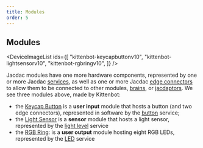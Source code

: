 ```yaml
---
title: Modules
order: 5
---
```


## Modules

<DeviceImageList
    ids={[
        "kittenbot-keycapbuttonv10",
        "kittenbot-lightsensorv10",
        "kittenbot-rgbringv10",
    ]}
/>

Jacdac modules have one more hardware components, represented by one or more Jacdac [services](/services),
as well as one or more Jacdac [edge connectors](/start/edgeconnectors) to allow them to be connected
to other modules, [brains](/start/brains), or [jacdaptors](/start/jacdaptors). We see three
modules above, made by Kittenbot:

-   the [Keycap Button](/devices/kittenbot/keycapbuttonv10/) is a **user input** module that hosts a button (and two edge connectors), represented in software by the [button](/services/button) service;
-   the [Light Sensor](/devices/kittenbot/lightsensorv10/) is a **sensor** module that hosts a light sensor, represented by the [light level](/services/lightlevel) service
-   the [RGB Ring](/devices/kittenbot/rgbringv10/): is a **user output** module hosting eight RGB LEDs, represented by the [LED](/service/led) service
